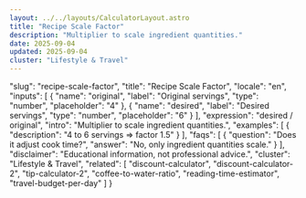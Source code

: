 ```yaml
---
layout: ../../layouts/CalculatorLayout.astro
title: "Recipe Scale Factor"
description: "Multiplier to scale ingredient quantities."
date: 2025-09-04
updated: 2025-09-04
cluster: "Lifestyle & Travel"
---
```


  "slug": "recipe-scale-factor",
  "title": "Recipe Scale Factor",
  "locale": "en",
  "inputs": [
    {
      "name": "original",
      "label": "Original servings",
      "type": "number",
      "placeholder": "4"
    },
    {
      "name": "desired",
      "label": "Desired servings",
      "type": "number",
      "placeholder": "6"
    }
  ],
  "expression": "desired / original",
  "intro": "Multiplier to scale ingredient quantities.",
  "examples": [
    {
      "description": "4 to 6 servings ⇒ factor 1.5"
    }
  ],
  "faqs": [
    {
      "question": "Does it adjust cook time?",
      "answer": "No, only ingredient quantities scale."
    }
  ],
  "disclaimer": "Educational information, not professional advice.",
  "cluster": "Lifestyle & Travel",
  "related": [
    "discount-calculator",
    "discount-calculator-2",
    "tip-calculator-2",
    "coffee-to-water-ratio",
    "reading-time-estimator",
    "travel-budget-per-day"
  ]
}

<Calculator schema={schema} />
